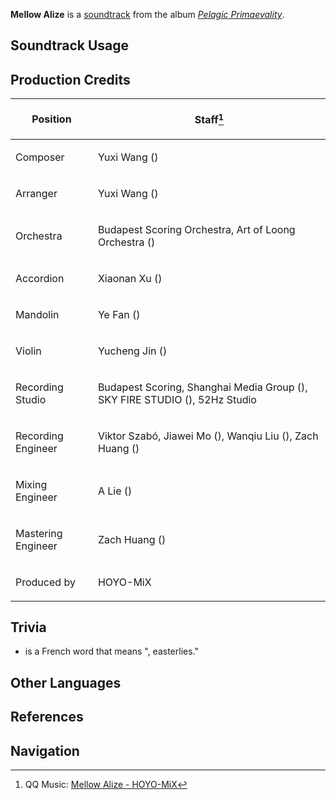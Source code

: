 {{Soundtrack Infobox
|image          = Pelagic Primaevality.png
|album          = Pelagic Primaevality
|disc           = 1
|number         = 01
|featured       =
|featured2      =
|featured3      =
|featured_disc  =
|featured_disc2 =
|featured_disc3 =
|youtube_id     = QSJZyx8Sdxk
|spotify_id     = 12mJ5Du7ETzuywCYmKCrhg
|previous       = 
|next           = Lumidouce's Repose
}}
'''Mellow Alize''' is a [[soundtrack]] from the album ''[[Pelagic Primaevality]]''.

==Soundtrack Usage==
{{Soundtrack Usage
|location = Lumidouce Harbor//day
}}

==Production Credits==
{| class="wikitable"
! Position
! Staff<ref>QQ Music: [https://y.qq.com/n/ryqq/songDetail/003s7ote0nqmQa {{zh|煦风染细浪}} Mellow Alize - HOYO-MiX]</ref>
|-
| Composer
| Yuxi Wang ({{zh|王予曦}})
|-
| Arranger
| Yuxi Wang ({{zh|王予曦}})
|-
| Orchestra
| Budapest Scoring Orchestra, Art of Loong Orchestra ({{zh|龙之艺交响乐团}})
|-
| Accordion
| Xiaonan Xu ({{zh|许笑男}})
|-
| Mandolin
| Ye Fan ({{zh|范晔}})
|-
| Violin
| Yucheng Jin ({{zh|金于城}})
|-
| Recording Studio
| Budapest Scoring, Shanghai Media Group ({{zh|上海广播大厦}}), SKY FIRE STUDIO ({{zh|九紫天诚录音棚}}), 52Hz Studio
|-
| Recording Engineer
| Viktor Szabó, Jiawei Mo ({{zh|莫家伟}}), Wanqiu Liu ({{zh|刘婉秋}}), Zach Huang ({{zh|黄巍}})
|-
| Mixing Engineer
| A Lie ({{zh|阿烈}})
|-
| Mastering Engineer
| Zach Huang ({{zh|黄巍}})
|-
| Produced by
| HOYO-MiX
|}

==Trivia==
* {{Fr|Alizé}} is a French word that means "{{w|trade winds}}, easterlies."

==Other Languages==
{{Other Languages
|en      = Mellow Alize
|zhs     = 煦风染细浪
|zhs_rm  = Xùfēng Rǎn Xìláng
|zht     = 煦風染細浪
|zht_rm  = Xùfēng Rǎn Xìláng
|zh_tl   = The Warm Breeze Dyes the Light Waves
|ja      = そよ風と戯れる波
|ja_rm   = Soyokaze to Tawamureru Nami
|ja_tl   = Waves Frolicking with the Breeze
}}

==References==
{{Reflist}}

==Navigation==
{{Soundtrack Navbox|Pelagic Primaevality}}
